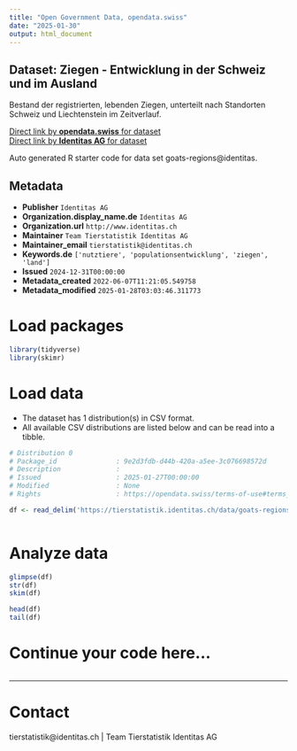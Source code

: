 ```yaml
---
title: "Open Government Data, opendata.swiss"
date: "2025-01-30"
output: html_document
---
```


## Dataset: Ziegen - Entwicklung in der Schweiz und im Ausland

Bestand der registrierten, lebenden Ziegen, unterteilt nach Standorten Schweiz und Liechtenstein im Zeitverlauf. 

[Direct link by **opendata.swiss** for dataset](https://opendata.swiss/de/dataset/ziegen-entwicklung-in-der-schweiz-und-im-ausland)<br>
[Direct link by **Identitas AG** for dataset](https://tierstatistik.identitas.ch/)

Auto generated R starter code for data set goats-regions@identitas.

## Metadata

- **Publisher** `Identitas AG`
- **Organization.display_name.de** `Identitas AG`
- **Organization.url** `http://www.identitas.ch`
- **Maintainer** `Team Tierstatistik Identitas AG`
- **Maintainer_email** `tierstatistik@identitas.ch`
- **Keywords.de** `['nutztiere', 'populationsentwicklung', 'ziegen', 'land']`
- **Issued** `2024-12-31T00:00:00`
- **Metadata_created** `2022-06-07T11:21:05.549758`
- **Metadata_modified** `2025-01-28T03:03:46.311773`


# Load packages

```r

library(tidyverse)
library(skimr)

```

# Load data

-   The dataset has 1 distribution(s) in CSV format.
-   All available CSV distributions are listed below and can be read into a tibble.

```r

# Distribution 0
# Package_id               : 9e2d3fdb-d44b-420a-a5ee-3c076698572d
# Description              : 
# Issued                   : 2025-01-27T00:00:00
# Modified                 : None
# Rights                   : https://opendata.swiss/terms-of-use#terms_by

df <- read_delim('https://tierstatistik.identitas.ch/data/goats-regions.csv')



```

# Analyze data

```r

glimpse(df)
str(df)
skim(df)

head(df)
tail(df)

```

# Continue your code here...

```r

```

------------------------------------------------------------------------

# Contact

tierstatistik@identitas.ch | Team Tierstatistik Identitas AG
